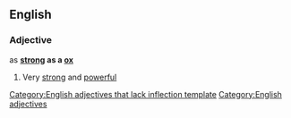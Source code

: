 ==English==

===Adjective===
as '''[[strong]] as a [[ox]]'''
{{infl|en|adjective}}[[Category:English adjectives that lack inflection template]]

# {{simile}} Very [[strong]] and [[powerful]]

[[Category:English adjectives]]